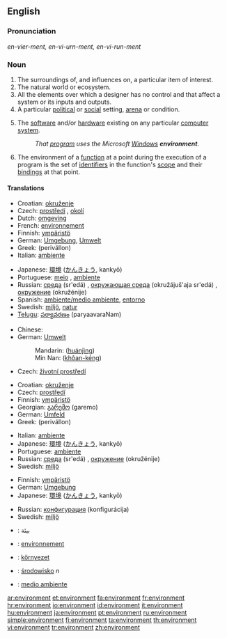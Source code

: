 {{see|Environment}}
{{wikipedia|dab=environment}}
==English==

===Pronunciation===
''en-vier-ment, en-vi-urn-ment, en-vi-run-ment''

===Noun===
{{en-noun}}

# The surroundings of, and influences on, a particular item of interest.
# The natural world or ecosystem.
# All the elements over which a designer has no control and that affect a system or its inputs and outputs.
# A particular [[political]] or [[social]] setting, [[arena]] or condition.
# {{context|computing}} The [[software]] and/or [[hardware]] existing on any particular [[computer]] [[system]].
#:''That [[program]] uses the Microsoft [[Windows]] '''environment'''.''
# {{complang}} The environment of a [[function]] at a point during the execution of a program is the set of [[identifiers]] in the function's [[scope]] and their [[bindings]] at that point.

====Translations====
{{trans-top|area around something}}
*Croatian: [[okruženje]]
*Czech: [[prostředí]] {{n}}, [[okolí]] {{n}}
*Dutch: [[omgeving]] {{c}}
*French: [[environnement]]
*Finnish: [[ympäristö]]
*German: [[Umgebung]], [[Umwelt]]
*Greek: {{t|el|περιβάλλον|n|}} (perivállon)
*Italian: [[ambiente]] {{m}}
{{trans-mid}}
*Japanese: [[環境]] ([[かんきょう]], kankyō)
*Portuguese: [[meio]] {{m}}, [[ambiente]] {{m}}
*Russian: [[среда]] (sr'edá) {{f}}, [[окружающая среда]] (okružájuš'aja sr'edá) {{f}}, [[окружение]] (okružénije) {{n}}
*Spanish: [[ambiente/medio ambiente]], [[entorno]]
*Swedish: [[miljö]], [[natur]]
*[[Telugu]]: [[పర్యావరణం]] (paryaavaraNam)
{{trans-bottom}}

{{trans-top|natural world or ecosystem}}
*Chinese:
*German: [[Umwelt]]
*:Mandarin: {{zh-ts|環境|环境}} ([[huánjìng]])
*:Min Nan: {{zh-ts|環境|环境}} ([[khôan-kéng]])
{{trans-mid}}
*Czech: [[životní prostředí]] {{n}}
{{trans-bottom}}

{{trans-top|political or social setting, arena or condition}}
*Croatian: [[okruženje]]
*Czech: [[prostředí]] {{n}}
*Finnish: [[ympäristö]]
*Georgian: [[გარემო]] (garemo)
*German: [[Umfeld]]
*Greek: {{t|el|περιβάλλον|n|}} (perivállon)
{{trans-mid}}
*Italian: [[ambiente]] {{m}}
*Japanese: [[環境]] ([[かんきょう]], kankyō)
*Portuguese: [[ambiente]] {{m}}
*Russian: [[среда]] (sr'edá) {{f}}, [[окружение]] (okružénije) {{n}}
*Swedish: [[miljö]]
{{trans-bottom}}

{{trans-top|software or hardware on a computer}}
*Finnish: [[ympäristö]]
*German: [[Umgebung]]
*Japanese: [[環境]] ([[かんきょう]], kankyō)
{{trans-mid}}
*Russian: [[конфигурация]] (konfigurácija) {{f}}
*Swedish: [[miljö]]
{{trans-bottom}}

{{checktrans}}
{{trans-top|Translations to be categorised}}
*{{ttbc|Arabic}}: بيئة
*{{ttbc|French}}: [[environnement]]
{{trans-mid}}
*{{ttbc|Hungarian}}: [[környezet]]
*{{ttbc|Polish}}: [[środowisko]] ''n''
*{{ttbc|Spanish}}: [[medio ambiente]]
{{trans-bottom}}

[[ar:environment]]
[[et:environment]]
[[fa:environment]]
[[fr:environment]]
[[hr:environment]]
[[io:environment]]
[[id:environment]]
[[it:environment]]
[[hu:environment]]
[[ja:environment]]
[[pt:environment]]
[[ru:environment]]
[[simple:environment]]
[[fi:environment]]
[[ta:environment]]
[[th:environment]]
[[vi:environment]]
[[tr:environment]]
[[zh:environment]]